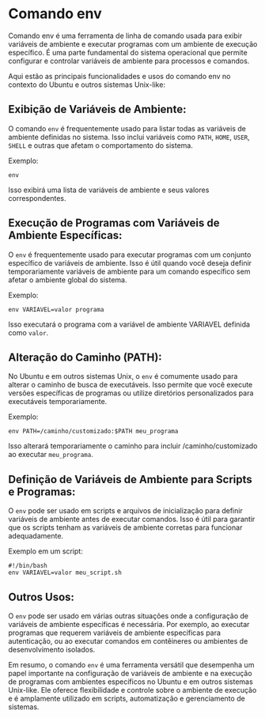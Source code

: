 # Comando env

Comando env é uma ferramenta de linha de comando usada para exibir variáveis de ambiente e executar programas com um ambiente de execução específico. É uma parte fundamental do sistema operacional que permite configurar e controlar variáveis de ambiente para processos e comandos.

Aqui estão as principais funcionalidades e usos do comando env no contexto do Ubuntu e outros sistemas Unix-like:

## Exibição de Variáveis de Ambiente:

O comando `env` é frequentemente usado para listar todas as variáveis de ambiente definidas no sistema. Isso inclui variáveis como `PATH`, `HOME`, `USER`, `SHELL` e outras que afetam o comportamento do sistema.

Exemplo:

`env`

Isso exibirá uma lista de variáveis de ambiente e seus valores correspondentes.

## Execução de Programas com Variáveis de Ambiente Específicas:

O `env` é frequentemente usado para executar programas com um conjunto específico de variáveis de ambiente. Isso é útil quando você deseja definir temporariamente variáveis de ambiente para um comando específico sem afetar o ambiente global do sistema.

Exemplo:

`env VARIAVEL=valor programa`

Isso executará o programa com a variável de ambiente VARIAVEL definida como `valor`.

## Alteração do Caminho (PATH):

No Ubuntu e em outros sistemas Unix, o `env` é comumente usado para alterar o caminho de busca de executáveis. Isso permite que você execute versões específicas de programas ou utilize diretórios personalizados para executáveis temporariamente.

Exemplo:

`env PATH=/caminho/customizado:$PATH meu_programa`

Isso alterará temporariamente o caminho para incluir /caminho/customizado ao executar `meu_programa`.

## Definição de Variáveis de Ambiente para Scripts e Programas:

O `env` pode ser usado em scripts e arquivos de inicialização para definir variáveis de ambiente antes de executar comandos. Isso é útil para garantir que os scripts tenham as variáveis de ambiente corretas para funcionar adequadamente.

Exemplo em um script:

```
#!/bin/bash
env VARIAVEL=valor meu_script.sh
```

## Outros Usos:

O `env` pode ser usado em várias outras situações onde a configuração de variáveis de ambiente específicas é necessária. Por exemplo, ao executar programas que requerem variáveis de ambiente específicas para autenticação, ou ao executar comandos em contêineres ou ambientes de desenvolvimento isolados.

Em resumo, o comando `env` é uma ferramenta versátil que desempenha um papel importante na configuração de variáveis de ambiente e na execução de programas com ambientes específicos no Ubuntu e em outros sistemas Unix-like. Ele oferece flexibilidade e controle sobre o ambiente de execução e é amplamente utilizado em scripts, automatização e gerenciamento de sistemas.